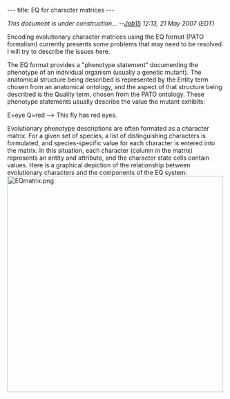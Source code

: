 ---
title: EQ for character matrices
---

''This document is under construction... --[[User:Jpb15|Jpb15]] 12:13, 21 May 2007 (EDT)''

Encoding evolutionary character matrices using the EQ format (PATO formalism) currently presents some problems that may need to be resolved.  I will try to describe the issues here.

The EQ format provides a "phenotype statement" documenting the phenotype of an individual organism (usually a genetic mutant).  The anatomical structure being described is represented by the Entity term chosen from an anatomical ontology, and the aspect of that structure being described is the Quality term, chosen from the PATO ontology.  These phenotype statements usually describe the value the mutant exhibits:

E=eye Q=red   --> This fly has red eyes.

Evolutionary phenotype descriptions are often formated as a character matrix.  For a given set of species, a list of distinguishing characters is formulated, and species-specific value for each character is entered into the matrix.  In this situation, each character (column in the matrix) represents an entity and attribute, and the character state cells contain values.  Here is a graphical depiction of the relationship between evolutionary characters and the components of the EQ system:
[[Image:EQmatrix.png|center|500px]]